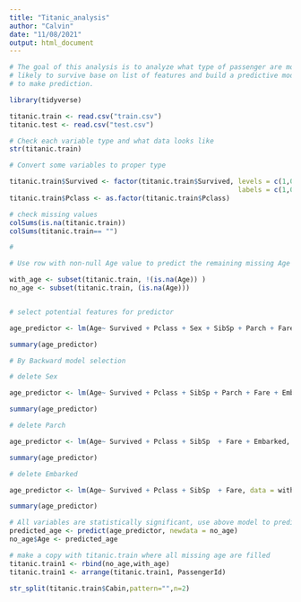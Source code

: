 ```yaml
---
title: "Titanic_analysis"
author: "Calvin"
date: "11/08/2021"
output: html_document
---
```


```r
# The goal of this analysis is to analyze what type of passenger are more
# likely to survive base on list of features and build a predictive model
# to make prediction.
```


```r
library(tidyverse)

titanic.train <- read.csv("train.csv")
titanic.test <- read.csv("test.csv")

# Check each variable type and what data looks like
str(titanic.train)


```

```r

# Convert some variables to proper type

titanic.train$Survived <- factor(titanic.train$Survived, levels = c(1,0),
                                                         labels = c(1,0))
titanic.train$Pclass <- as.factor(titanic.train$Pclass)

# check missing values
colSums(is.na(titanic.train))
colSums(titanic.train== "")

# 
```


```r

# Use row with non-null Age value to predict the remaining missing Age values

with_age <- subset(titanic.train, !(is.na(Age)) )
no_age <- subset(titanic.train, (is.na(Age)))


# select potential features for predictor

age_predictor <- lm(Age~ Survived + Pclass + Sex + SibSp + Parch + Fare + Embarked, data = with_age)

summary(age_predictor)

# By Backward model selection

# delete Sex

age_predictor <- lm(Age~ Survived + Pclass + SibSp + Parch + Fare + Embarked, data = with_age)

summary(age_predictor)

# delete Parch

age_predictor <- lm(Age~ Survived + Pclass + SibSp  + Fare + Embarked, data = with_age)

summary(age_predictor)

# delete Embarked

age_predictor <- lm(Age~ Survived + Pclass + SibSp  + Fare, data = with_age)

summary(age_predictor)

# All variables are statistically significant, use above model to predict missing age
predicted_age <- predict(age_predictor, newdata = no_age)
no_age$Age <- predicted_age

# make a copy with titanic.train where all missing age are filled
titanic.train1 <- rbind(no_age,with_age)
titanic.train1 <- arrange(titanic.train1, PassengerId)
```

```r
str_split(titanic.train$Cabin,pattern="",n=2)

```

